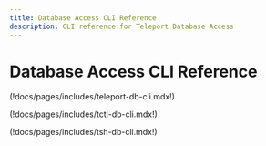 ```yaml
---
title: Database Access CLI Reference
description: CLI reference for Teleport Database Access
---
```


# Database Access CLI Reference

(!docs/pages/includes/teleport-db-cli.mdx!)

(!docs/pages/includes/tctl-db-cli.mdx!)

(!docs/pages/includes/tsh-db-cli.mdx!)